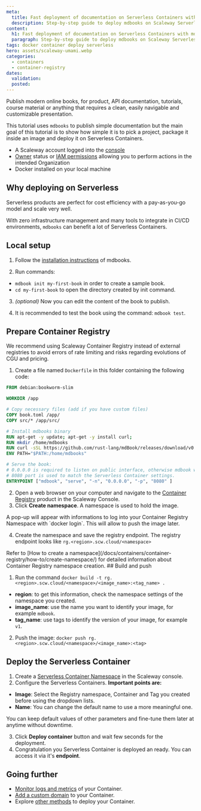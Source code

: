 ```yaml
---
meta:
  title: Fast deployment of documentation on Serverless Containers with mdbooks
  description: Step-by-step guide to deploy mdbooks on Scaleway Serverless Containers.
content:
  h1: Fast deployment of documentation on Serverless Containers with mdbooks
  paragraph: Step-by-step guide to deploy mdbooks on Scaleway Serverless Containers.
tags: docker container deploy serverless
hero: assets/scaleway-umami.webp
categories:
  - containers
  - container-registry
dates:
  validation:
  posted:
---
```


Publish modern online books, for product, API documentation, tutorials, course material or anything that requires a clean, easily navigable and customizable presentation.

This tutorial uses `mdbooks` to publish simple documentation but the main goal of this tutorial is to show how simple it is to
pick a project, package it inside an image and deploy it on Serverless Containers.

<Macro id="requirements" />

- A Scaleway account logged into the [console](https://console.scaleway.com)
- [Owner](/identity-and-access-management/iam/concepts/#owner) status or [IAM permissions](/identity-and-access-management/iam/concepts/#permission) allowing you to perform actions in the intended Organization
- Docker installed on your local machine

## Why deploying on Serverless

Serverless products are perfect for cost efficiency with a pay-as-you-go model and scale very well.

With zero infrastructure management and many tools to integrate in CI/CD environments, `mdbooks` can benefit a lot of Serverless Containers.

## Local setup

1. Follow the [installation instructions](https://rust-lang.github.io/mdBook/guide/installation.html) of mdbooks.

2. Run commands:
- `mdbook init my-first-book` in order to create a sample book.
- `cd my-first-book` to open the directory created by init command.

3. *(optional)* Now you can edit the content of the book to publish.

4. It is recommended to test the book using the command: `mdbook test`.

## Prepare Container Registry

<Message type="note">
  We recommend using Scaleway Container Registry instead of external registries to avoid errors of rate limiting and risks regarding evolutions of CGU and pricing.
</Message>

1. Create a file named `Dockerfile` in this folder containing the following code:

```dockerfile
FROM debian:bookworm-slim

WORKDIR /app

# Copy necessary files (add if you have custom files)
COPY book.toml /app/
COPY src/* /app/src/

# Install mdbooks binary
RUN apt-get -y update; apt-get -y install curl;
RUN mkdir /home/mdbooks
RUN curl -sSL https://github.com/rust-lang/mdBook/releases/download/v0.4.40/mdbook-v0.4.40-x86_64-unknown-linux-gnu.tar.gz | tar -xz --directory=/home/mdbooks
ENV PATH="$PATH:/home/mdbooks"

# Serve the book:
# 0.0.0.0 is required to listen on public interface, otherwise mdbook will only listen for localhost
# 8080 port is used to match the Serverless Container settings.
ENTRYPOINT ["mdbook", "serve", "-n", "0.0.0.0", "-p", "8080" ]
```

2. Open a web browser on your computer and navigate to the [Container Registry](https://console.scaleway.com/containers/) product in the Scaleway Console.
3. Click **Create namespace**. A namespace is used to hold the image.

<Message type="note">
  A pop-up will appear with informations to log into your Container Registry Namespace with `docker login`. This will allow to push the image later.
</Message>

4. Create the namespace and save the registry endpoint. The registry endpoint looks like `rg.<region>.scw.cloud/<namespace>`

<Message type="note">
  Refer to [How to create a namespace](/docs/containers/container-registry/how-to/create-namespace/) for detailed information about Container Registry namespace creation.
</Message>
## Build and push

1. Run the command `docker build -t rg.<region>.scw.cloud/<namespace>/<image_name>:<tag_name> .`
* **region**: to get this information, check the namespace settings of the namespace you created.
* **image_name**: use the name you want to identify your image, for example `mdbook`.
* **tag_name**: use tags to identify the version of your image, for example `v1`.

2. Push the image:
`docker push rg.<region>.scw.cloud/<namespace>/<image_name>:<tag>`

## Deploy the Serverless Container

1. Create a [Serverless Container Namespace](https://console.scaleway.com/containers/namespaces/create) in the Scaleway console.
2. Configure the Serverless Containers. **Important points are:**
* **Image**: Select the Registry namespace, Container and Tag you created before using the dropdown lists.
* **Name**: You can change the default name to use a more meaningful one.

You can keep default values of other parameters and fine-tune them later at anytime without downtime.

3. Click **Deploy container** button and wait few seconds for the deployment.
4. Congratulation you Serverless Container is deployed an ready. You can access it via it's **endpoint**.

## Going further

* [Monitor logs and metrics](/serverless/containers/how-to/monitor-container/) of your Container.
* [Add a custom domain](/serverless/containers/how-to/add-a-custom-domain-to-a-container/) to your Container.
* Explore [other methods](/serverless/containers/reference-content/deploy-container/) to deploy your Container.
